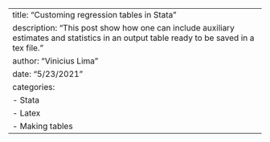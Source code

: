 ---
title: "Customing regression tables in Stata"
description: "This post show how one can include auxiliary estimates and statistics in an output table ready to be saved in a tex file."
author: "Vinicius Lima"
date: "5/23/2021"
categories:
  - Stata
  - Latex
  - Making tables
---